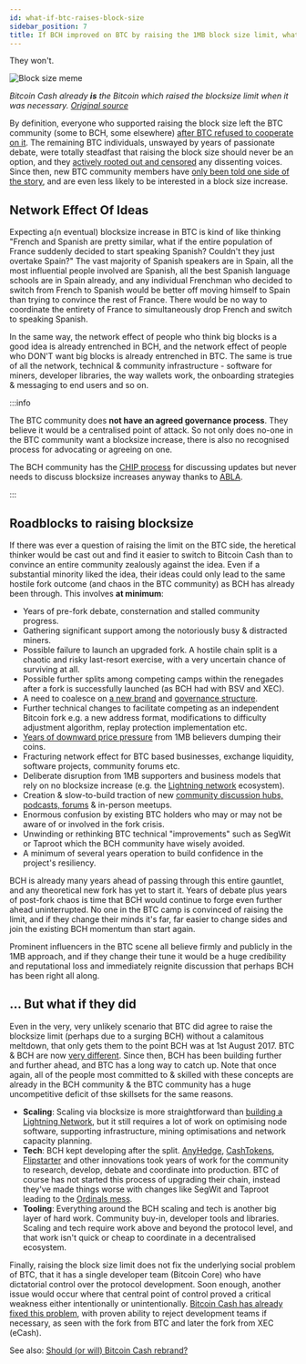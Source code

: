 ```yaml
---
id: what-if-btc-raises-block-size
sidebar_position: 7
title: If BCH improved on BTC by raising the 1MB block size limit, what if BTC does the same?
---
```



They won't.

<img src={blocksizememe} alt="Block size meme" />

_Bitcoin Cash already **is** the Bitcoin which raised the blocksize limit when it was necessary. [Original source](https://twitter.com/TheBCHPodcast/status/1531674841417502723)_

By definition, everyone who supported raising the block size left the BTC community (some to BCH, some elsewhere) [after BTC refused to cooperate on it](/start#episode-8-of-10-bitcoin-cash). The remaining BTC individuals, unswayed by years of passionate debate, were totally steadfast that raising the block size should never be an option, and they [actively rooted out and censored](/faqs/BCH-vs-BTC/why-is-there-so-much-censorship-in-btc) any dissenting voices. Since then, new BTC community members have [only been told one side of the story](/faqs/BCH-vs-BTC/why-is-there-so-much-propaganda-in-btc), and are even less likely to be interested in a block size increase.

## Network Effect Of Ideas

Expecting a(n eventual) blocksize increase in BTC is kind of like thinking "French and Spanish are pretty similar, what if the entire population of France suddenly decided to start speaking Spanish? Couldn't they just overtake Spain?" The vast majority of Spanish speakers are in Spain, all the most influential people involved are Spanish, all the best Spanish language schools are in Spain already, and any individual Frenchman who decided to switch from French to Spanish would be better off moving himself to Spain than trying to convince the rest of France. There would be no way to coordinate the entirety of France to simultaneously drop French and switch to speaking Spanish.

In the same way, the network effect of people who think big blocks is a good idea is already entrenched in BCH, and the network effect of people who DON'T want big blocks is already entrenched in BTC. The same is true of all the network, technical & community infrastructure - software for miners, developer libraries, the way wallets work, the onboarding strategies & messaging to end users and so on.

:::info

The BTC community does **not have an agreed governance process**. They believe it would be a centralised point of attack. So not only does no-one in the BTC community want a blocksize increase, there is also no recognised process for advocating or agreeing on one.

The BCH community has the [CHIP process](/faqs/Decentralisation/how-does-BCH-governance-work) for discussing updates but never needs to discuss blocksize increases anyway thanks to [ABLA](/faqs/BCH/what-is-the-maximum-bch-blocksize).

:::

## Roadblocks to raising blocksize

If there was ever a question of raising the limit on the BTC side, the heretical thinker would be cast out and find it easier to switch to Bitcoin Cash than to convince an entire community zealously against the idea. Even if a substantial minority liked the idea, their ideas could only lead to the same hostile fork outcome (and chaos in the BTC community) as BCH has already been through. This involves **at minimum**:

- Years of pre-fork debate, consternation and stalled community progress.
- Gathering significant support among the notoriously busy & distracted miners.
- Possible failure to launch an upgraded fork. A hostile chain split is a chaotic and risky last-resort exercise, with a very uncertain chance of surviving at all.
- Possible further splits among competing camps within the renegades after a fork is successfully launched (as BCH had with BSV and XEC).
- A need to coalesce on [a new brand](/faqs/BCH/will-bitcoin-cash-rebrand) and [governance structure](/faqs/Decentralisation/how-does-BCH-governance-work).
- Further technical changes to facilitate competing as an independent Bitcoin fork e.g. a new address format, modifications to difficulty adjustment algorithm, replay protection implementation etc.
- [Years of downward price pressure](/faqs/BCH-vs-BTC/if-bch-is-so-great-why-is-the-price-low) from 1MB believers dumping their coins.
- Fracturing network effect for BTC based businesses, exchange liquidity, software projects, community forums etc.
- Deliberate disruption from 1MB supporters and business models that rely on no blocksize increase (e.g. the [Lightning network](/faqs/BCH-vs-BTC/what-about-lightning-network) ecosystem).
- Creation & slow-to-build traction of new [community discussion hubs, podcasts, forums](/recommended#discussion) & in-person meetups.
- Enormous confusion by existing BTC holders who may or may not be aware of or involved in the fork crisis.
- Unwinding or rethinking BTC technical "improvements" such as SegWit or Taproot which the BCH community have wisely avoided.
- A minimum of several years operation to build confidence in the project's resiliency.

BCH is already many years ahead of passing through this entire gauntlet, and any theoretical new fork has yet to start it. Years of debate plus years of post-fork chaos is time that BCH would continue to forge even further ahead uninterrupted. No one in the BTC camp is convinced of raising the limit, and if they change their minds it's far, far easier to change sides and join the existing BCH momentum than start again.

Prominent influencers in the BTC scene all believe firmly and publicly in the 1MB approach, and if they change their tune it would be a huge credibility and reputational loss and immediately reignite discussion that perhaps BCH has been right all along.

## ... But what if they did

Even in the very, very unlikely scenario that BTC did agree to raise the blocksize limit (perhaps due to a surging BCH) without a calamitous meltdown, that only gets them to the point BCH was at 1st August 2017. BTC & BCH are now [very different](/faqs/BCH-vs-BTC/is-bch-just-btc-with-larger-blocks). Since then, BCH has been building further and further ahead, and BTC has a long way to catch up. Note that once again, all of the people most committed to & skilled with these concepts are already in the BCH community & the BTC community has a huge uncompetitive deficit of thse skillsets for the same reasons.

- **Scaling**: Scaling via blocksize is more straightforward than [building a Lightning Network](/faqs/BCH-vs-BTC/what-about-lightning-network), but it still requires a lot of work on optimising node software, supporting infrastructure, mining optimisations and network capacity planning.
- **Tech**: BCH kept developing after the split. [AnyHedge](/faqs/Tech/what-is-anyhedge), [CashTokens](/faqs/Tech/what-is-cashtokens), [Flipstarter](/faqs/Tech/what-is-flipstarter) and other innovations took years of work for the community to research, develop, debate and coordinate into production. BTC of course has not started this process of upgrading their chain, instead they've made things worse with changes like SegWit and Taproot leading to the [Ordinals mess](/episodes/71).
- **Tooling**: Everything around the BCH scaling and tech is another big layer of hard work. Community buy-in, developer tools and libraries. Scaling and tech require work above and beyond the protocol level, and that work isn't quick or cheap to coordinate in a decentralised ecosystem.

Finally, raising the block size limit does not fix the underlying social problem of BTC, that it has a single developer team (Bitcoin Core) who have dictatorial control over the protocol development. Soon enough, another issue would occur where that central point of control proved a critical weakness either intentionally or unintentionally. [Bitcoin Cash has already fixed this problem](/faqs/Decentralisation/how-does-BCH-governance-work), with proven ability to reject development teams if necessary, as seen with the fork from BTC and later the fork from XEC (eCash).

See also: [Should (or will) Bitcoin Cash rebrand?](/faqs/BCH/will-bitcoin-cash-rebrand)
